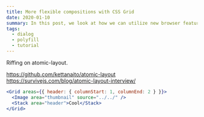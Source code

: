 ```yaml
---
title: More flexible compositions with CSS Grid
date: 2020-01-10
summary: In this post, we look at how we can utilize new browser features now. All while still supporting older browsers without the cost of increasing our code bundles.
tags:
  - dialog
  - polyfill
  - tutorial
---
```


Riffing on atomic-layout.

https://github.com/kettanaito/atomic-layout
https://survivejs.com/blog/atomic-layout-interview/

```jsx
<Grid areas={{ header: { columnStart: 1, columnEnd: 2 } }}>
  <Image area="thumbnail" source="../../" />
  <Stack area="header">Cool</Stack>
</Grid>
```
